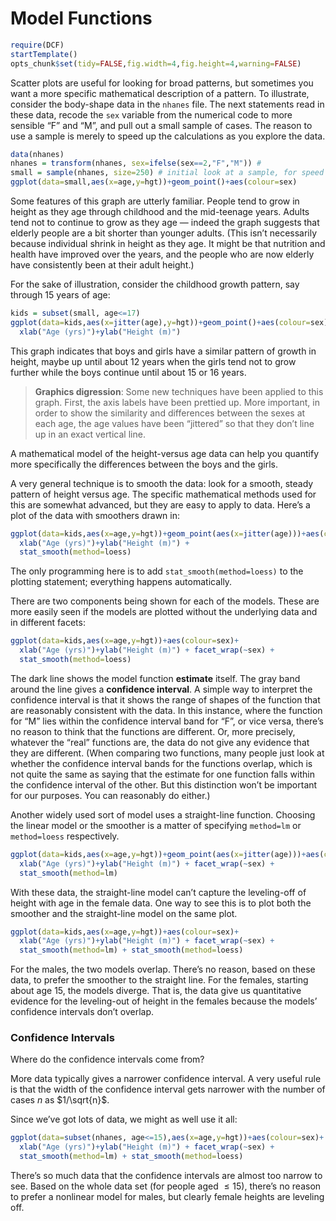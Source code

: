 Model Functions
===================

```r
require(DCF)
startTemplate()
opts_chunk$set(tidy=FALSE,fig.width=4,fig.height=4,warning=FALSE)
```

Scatter plots are useful for looking for broad patterns, but sometimes you want a more specific mathematical description of a pattern.  To illustrate, consider the body-shape data in the `nhanes` file.  The next statements read in these data, recode the `sex` variable from the numerical code to more sensible "F" and "M", and pull out a small sample of cases.  The reason to use a sample is merely to speed up the calculations as you explore the data.

```r
data(nhanes)
nhanes = transform(nhanes, sex=ifelse(sex==2,"F","M")) # 
small = sample(nhanes, size=250) # initial look at a sample, for speed's sake
ggplot(data=small,aes(x=age,y=hgt))+geom_point()+aes(colour=sex) 
```

Some features of this graph are utterly familiar.  People tend to grow in height as they age through childhood and the mid-teenage years.  Adults tend not to continue to grow as they age --- indeed the graph suggests that elderly people are a bit shorter than younger adults.  (This isn't necessarily because individual shrink in height as they age. It might be that nutrition and health have improved over the years, and the people who are now elderly have consistently been at their adult height.)

For the sake of illustration, consider the childhood growth pattern, say through 15 years of age:
```r
kids = subset(small, age<=17)
ggplot(data=kids,aes(x=jitter(age),y=hgt))+geom_point()+aes(colour=sex)+
  xlab("Age (yrs)")+ylab("Height (m)") 
```

This graph indicates that boys and girls have a similar pattern of growth in height, maybe up until about 12 years when the girls tend not to grow further while the boys continue until about 15 or 16 years.  

> **Graphics digression**: Some new techniques have been applied to this graph.  First, the axis labels have been prettied up.  More important, in order to show the similarity and differences between the sexes at each age, the age values have been "jittered" so that they don't line up in an exact vertical line.  

A mathematical model of the height-versus age data can help you quantify more specifically the differences between the boys and the girls.  

A very general technique is to smooth the data: look for a smooth, steady pattern of height versus age.  The specific mathematical methods used for this are somewhat advanced, but they are easy to apply to data.  Here's a plot of the data with smoothers drawn in:
```r
ggplot(data=kids,aes(x=age,y=hgt))+geom_point(aes(x=jitter(age)))+aes(colour=sex)+
  xlab("Age (yrs)")+ylab("Height (m)") +
  stat_smooth(method=loess)
```

The only programming here is to add `stat_smooth(method=loess)` to the plotting statement; everything happens automatically.

There are two components being shown for each of the models.  These are more easily seen if the models are plotted without the underlying data and in different facets:

```r
ggplot(data=kids,aes(x=age,y=hgt))+aes(colour=sex)+
  xlab("Age (yrs)")+ylab("Height (m)") + facet_wrap(~sex) + 
  stat_smooth(method=loess)
```

The dark line shows the model function **estimate** itself.  The gray band around the line gives a **confidence interval**.  A simple way to interpret the confidence interval is that it shows the range of shapes of the function that are reasonably consistent with the data.  In this instance, where the function for "M" lies within the confidence interval band for "F", or vice versa, there's no reason to think that the functions are different.  Or, more precisely, whatever the "real" functions are, the data do not give any evidence that they are different.  (When comparing two functions, many people just look at whether the confidence interval bands for the functions overlap, which is not quite the same as saying that the estimate for one function falls within the confidence interval of the other.  But this distinction won't be important for our purposes.  You can reasonably do either.)

Another widely used sort of model uses a straight-line function.  Choosing the linear model or the smoother is a matter of specifying `method=lm` or `method=loess` respectively.

```r
ggplot(data=kids,aes(x=age,y=hgt))+geom_point(aes(x=jitter(age)))+aes(colour=sex)+
  xlab("Age (yrs)")+ylab("Height (m)") + facet_wrap(~sex) +
  stat_smooth(method=lm)
```

With these data, the straight-line model can't capture the leveling-off of height with age in the female data.  One way to see this is to plot both the smoother and the straight-line model on the same plot.  

```r
ggplot(data=kids,aes(x=age,y=hgt))+aes(colour=sex)+
  xlab("Age (yrs)")+ylab("Height (m)") + facet_wrap(~sex) +
  stat_smooth(method=lm) + stat_smooth(method=loess)
```

For the males, the two models overlap. 
There's no reason, based on these data, to prefer the smoother to the straight line. 
For the females, starting about age 15, the models diverge.  That is, the data give us quantitative evidence for the leveling-out of height in the females because the models' confidence intervals don't overlap.

### Confidence Intervals

Where do the confidence intervals come from?    

More data typically gives a narrower confidence interval.  A very useful rule is that the width of the confidence interval gets narrower with the number of cases $n$ as $1/\sqrt{n}$.

Since we've got lots of data, we might as well use it all:
```r
ggplot(data=subset(nhanes, age<=15),aes(x=age,y=hgt))+aes(colour=sex)+
  xlab("Age (yrs)")+ylab("Height (m)") + facet_wrap(~sex) +
  stat_smooth(method=lm) + stat_smooth(method=loess)
```

There's so much data that the confidence intervals are almost too narrow to see.  Based on the whole data set (for people aged $\leq 15$), there's no reason to prefer a nonlinear model for males, but clearly female heights are leveling off.

